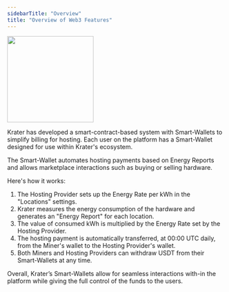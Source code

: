 ```yaml
---
sidebarTitle: "Overview"
title: "Overview of Web3 Features"
---
```

<Frame caption="The Hosting Payment Flow"><img height="200" src="https://github.com/krater-io/docs/blob/main/images/smart-wallet-overview/web3-overview.webp?raw=true" /></Frame>

Krater has developed a smart-contract-based system with Smart-Wallets to simplify billing for hosting. Each user on the platform has a Smart-Wallet designed for use within Krater's ecosystem.

The Smart-Wallet automates hosting payments based on Energy Reports and allows marketplace interactions such as buying or selling hardware.

Here's how it works:

1. The Hosting Provider sets up the Energy Rate per kWh in the "Locations" settings.
2. Krater measures the energy consumption of the hardware and generates an "Energy Report" for each location.
3. The value of consumed kWh is multiplied by the Energy Rate set by the Hosting Provider.
4. The hosting payment is automatically transferred, at 00:00 UTC daily, from the Miner's wallet to the Hosting Provider's wallet.
5. Both Miners and Hosting Providers can withdraw USDT from their Smart-Wallets at any time.

Overall, Krater’s Smart-Wallets allow for seamless interactions with-in the platform while giving the full control of the funds to the users.